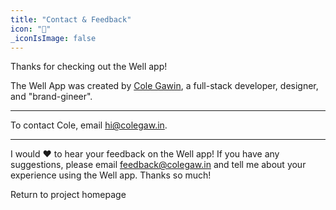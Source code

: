 ```yaml
---
title: "Contact & Feedback"
icon: "📨"
_iconIsImage: false
---
```


Thanks for checking out the Well app!

The Well App was created by [Cole Gawin](http://colegaw.in), a full-stack developer, designer, and "brand-gineer".

---

To contact Cole, email [hi@colegaw.in](mailto:hi@colegaw.in).

---

I would ❤️ to hear your feedback on the Well app! If you have any suggestions, please email [feedback@colegaw.in](mailto:feedback@colegaw.in) and tell me about your experience using the Well app. Thanks so much!

<p />

<PageLink icon="🔙" to="/well-app">

Return to project homepage

</PageLink>